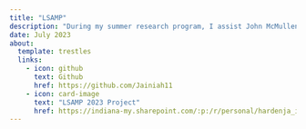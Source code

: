 ```yaml
---
title: "LSAMP"
description: "During my summer research program, I assist John McMullen with the Jay T. Lennon lab by doing computational work. During the course of my highly engaging research lab, we studied the interactions of each stage that rhizobia goes through to do this task and how it affects new host. My role in the Lennon lab was to assemble not just one but two distinct rhizobia strains and then characterize the genomic changes." 
date: July 2023 
about: 
  template: trestles
  links: 
    - icon: github 
      text: Github 
      href: https://github.com/Jainiah11  
    - icon: card-image
      text: "LSAMP 2023 Project" 
      href: https://indiana-my.sharepoint.com/:p:/r/personal/hardenja_iu_edu/Documents/LSAMP%202023%20POSTER.pptx?d=w42773cb35429464fb1caa187ae9e5feb&csf=1&web=1&e=jXihrn 
---
```

